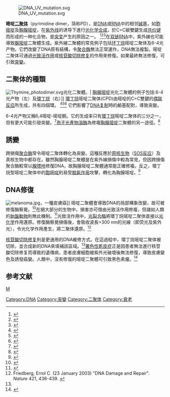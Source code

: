 [[File:DNA_UV_mutation.svg|thumb]]

'''嘧啶[[二聚体|二聚体]]'''（pyrimidine dimer，简称PD），是[[DNA|DNA]]或[[RNA|RNA]]中的相邻[[碱基|碱基]]，如[[胞嘧啶|胞嘧啶]]及[[胸腺嘧啶|胸腺嘧啶]]，在[[紫外线|紫外线]]的诱导下進行[[光化学合成|光化学合成]]，於C=C碳雙鍵生成[[共价键|共价键]]而形成的一种化合物，是[[突变|突变]]产生的原因之一。 <ref>{{cite journal 
 | title = Effect of photoreactivating light on UV radiation-induced alterations in human skin 
 | author = S. E. Whitmore 
 | author2 = C. S. Potten 
 | author3 = C. A. Chadwick
 | author4 = P. T. Strickland 
 | author5 = W. L. Morison  
 | journal =  Photodermatol. Photoimmunol. Photomed. 
 | volume = 17 
 | issue = 5
 | pages =  213–217
 | year = 2001  
 | pmid = 11555330 
 | doi = 10.1034/j.1600-0781.2001.170502.x   }} 
</ref><ref>{{cite journal
 |title        = The Molecular Perspective: Ultraviolet Light and Pyrimidine Dimers
 |author       = David S. Goodsell
 |journal      = The Oncologist
 |volume       = 6
 |issue        = 3
 |pages        = 298–299
 |year         = 2001
 |url          = http://theoncologist.alphamedpress.org/cgi/content/full/6/3/298
 |doi          = 10.1634/theoncologist.6-3-298
 |pmid         = 11423677
 |access-date  = 2018-02-16
 |archive-date = 2009-04-30
 |archive-url  = https://web.archive.org/web/20090430045201/http://theoncologist.alphamedpress.org/cgi/content/full/6/3/298
 |dead-url     = no
}}</ref><ref>{{cite book
 | title = DNA repair and mutagenesis 
 | author = E. C. Friedberg 
 | author2 = G. C. Walker 
 | author3 = W. Siede
 | author4 = R. D. Wood 
 | author5 = R. A. Schultz 
 | author6 = T. Ellenberger 
 | last-author-amp = yes  
 | publisher = ASM Press 
 | place = Washington 
 | issue = 
 | year = 2006 
 | url =  https://archive.org/details/dnarepairmutagen0000unse
 | isbn = 978-1-55581-319-2
 | page =  [https://archive.org/details/dnarepairmutagen0000unse/page/1118 1118]    }}</ref>在[[核糖核酸#双链RNA|双链RNA]]中，紫外線也可能導致[[脲嘧啶|脲嘧啶]]二聚體生成。紫外線二聚體的常見例子包括[[环丁烷|环丁烷]]嘧啶二聚体及6-4光产物。它們改變了DNA原有結構，令[[聚合酶|聚合酶]]無法正常運作，DNA無法複製。嘧啶二聚体可通過[[光致活作用|光致活作用]]或[[核苷酸切除修复|核苷酸切除修复]]的作用來修復。如果最終無法修復，可引致[[突變|突變]]。

==二聚体的種類==
[[File:Thymine_photodimer.svg|thumb]]光化二聚體。| [[胸腺嘧啶|胸腺嘧啶]]光化二聚體的例子包括:6-4光产物（左）及[[環丁烷|環丁烷]]（右）]]
[[環丁烷|環丁烷]]嘧啶二聚体(CPD)由嘧啶的C=C雙鍵的[[偶联反应|偶联反应]]所生成，共有四個環。
<ref>{{cite journal
 | journal =Science 
 | year = 1966
 | volume = 153
 | issue = 3734
 | pages = 379–386
 | doi = 10.1126/science.153.3734.379
 | title = Cyclobutane-Type Pyrimidine Dimers in Polynucleotides 
 | author = R. B. Setlow
| pmid=5328566}} 
</ref><ref>{{cite web
 |author      = Expert reviews in molecular medicine
 |title       = Structure of the major UV-induced photoproducts in DNA.
 |date        = 2 December 2002
 |publisher   = Cambridge University Press
 |url         = http://www-ermm.cbcu.cam.ac.uk/02005331a.pdf
 |deadurl     = yes
 |archiveurl  = https://web.archive.org/web/20050321164905/http://www-ermm.cbcu.cam.ac.uk/02005331a.pdf
 |archivedate = 2005年3月21日
 |accessdate  = 2018年2月16日
}}</ref><ref>{{cite book
 | title = Biochemistry 
 | author =  Christopher Mathews 
 | author2 =  K.E. Van Holde 
 | last-author-amp =  yes
 | edition = 2nd
 | publisher = Benjamin Cummings Publication 
 | year = 1990
 | url =  https://archive.org/details/biochemistry00math_0
 | isbn = 978-0-8053-5015-9 
 | page = 1168    }}</ref> 它們影響了[[DNA复制|DNA复制]]時的鹼基配對，導致突變。

6-4光产物又稱6,4嘧啶-嘧啶酮。它的生成率只有[[環丁烷|環丁烷]]嘧啶二聚体的三分之一，但有更大可能引發突變。<ref name="isbn0-8053-5015-2">{{cite book |author=Van Holde, K. E. |author2=Mathews, Christopher K. |title=Biochemistry |url=https://archive.org/details/biochemistry00math_0 |publisher=Benjamin/Cummings Pub. Co. |location=Menlo Park, Calif |year=1990 |pages= |isbn=0-8053-5015-2 |oclc= |doi= |accessdate=}}</ref>[[孢子光產物溶酶|孢子光產物溶酶]]為修複[[胸腺嘧啶|胸腺嘧啶]]二聚體的另一途徑。<ref>{{cite journal | author = Jeffrey M. Buis | author2 = Jennifer Cheek | author3 = Efthalia Kalliri | author4 = Joan B. Broderick | last-author-amp = yes | title = Characterization of an Active Spore Photoproduct Lyase, a DNA Repair Enzyme in the Radical S-Adenosylmethionine Superfamily | journal = Journal of Biological Chemistry | year = 2006 | volume = 281| pages = 25994–26003 | doi = 10.1074/jbc.M603931200 | pmid = 16829680 | issue = 36}}</ref>

==誘變==
跨損傷[[聚合酶|聚合酶]]常令嘧啶二聚体轉化為突變。這種反應於[[原核生物|原核生物]]（[[SOS反应|SOS反应]]）及真核生物中都存在。雖然胸腺嘧啶二聚體是在紫外線損傷中較為常見，但因跨損傷聚合酶較常以[[腺嘌呤|腺嘌呤]]修復DNA，故胸腺嘧啶二聚體通常能正確修複。反之，環丁烷型嘧啶二聚体中的[[胞嘧啶|胞嘧啶]]則易受[[脫氨作用|脫氨作用]]攻擊，轉化為胸腺嘧啶。<ref>{{cite journal 
 | title = The role of DNA polymerase iota in UV mutational spectra 
 | author = J. H. Choi 
 | author2 = A. Besaratinia  
 | author3 = D. H. Lee
 | author4 = C. S. Lee  
 | author5 = G. P. Pfeifer   
 | journal = Mutat. Res. 
 | volume = 599 
 | issue = 1–2
 | pages = 58–65 
 | year = 2006  
 | url =  
 | doi =10.1016/j.mrfmmm.2006.01.003 
 | pmid = 16472831    }}</ref>

==DNA修復==
{{Further|DNA修復}}

[[File:melanoma.jpg|thumb]]，一種皮膚癌]]
嘧啶二聚體會導致DNA的局部構象改變，故可被修復酶察覺。<ref>{{cite journal | author = Kemmink Johan | author2 = Boelens Rolf | author3 = Koning Thea M.G. | author4 = Kaptein Robert | author5 = Van, der Morel Gijs A. | author6 = Van Boom Jacques H. | year = 1987 | title = Conformational Changes in the oligonucleotide duplex d(GCGTTGCG)•d(GCGAAGCG) induced by formation of a ''cis''–''syn'' thymine dimer | url = | journal = European Journal of Biochemistry | volume = 162 | issue = | pages = 31–43 |pmid=3028790 | doi=10.1111/j.1432-1033.1987.tb10538.x}}</ref>在絕大部分的生物中，損害亦可借由光致活作用修複，但諸如人類的[[胎盤動物|胎盤動物]]則無此機制。<ref>{{cite journal | doi = 10.1007/s00018-005-5447-y | vauthors = Essen LO, Klar T | year = 2006 | title = Light-driven DNA repair by photolyases | journal = Cell Mol Life Sci | pmid = 16699813 | volume = 63 | issue = 11| pages = 1266–77 }}</ref>光致活作用中，[[光裂合酶|光裂合酶]]將環丁烷嘧啶二聚体直接以[[光化学|光化学]]作用還原。修復酶察覺損傷後，會吸收波長>300 nm的光線（即荧光及紫外光），令光化学作用產生，將二聚体還原。<ref name="Friedberg, Errol C. 2003">Friedberg, Errol C. (23 January 2003) "DNA Damage and Repair". ''Nature'' 421, 436-439. {{doi|10.1038/nature01408}}</ref>

[[核苷酸切除修复|核苷酸切除修复]]則是更通用的DNA維修方式。在這過程中，環丁烷嘧啶二聚体被切除，並合成新的DNA來填補該區域。<ref name="Friedberg, Errol C. 2003"/>[[著色性乾皮症|著色性乾皮症]]正是因患者無法進行核苷酸切除修复而導致的遺傳病，患者皮膚細胞被紫外光破壞後無法修復，導致皮膚變色及誘發癌變。人類中，沒有修復的嘧啶二聚體可引致黑色素瘤。<ref>{{cite journal | doi = 10.1016/S1011-1344(01)00245-7 | author = Vink Arie A. | author2 = Roza Len | year = 2001 | title = Biological consequences of cyclobutane pyrimidine dimers | url = | journal = Journal of Photochemistry and Photobiology B: Biology | volume = 65 | issue = 2–3| pages = 101–104 }}</ref>

==参考文献==
{{reflist}}

[[category:分子生物学|M]]
[[Category:DNA|Category:DNA]]
[[Category:突變|Category:突變]]
[[Category:二聚体|Category:二聚体]]
[[Category:衰老|Category:衰老]]